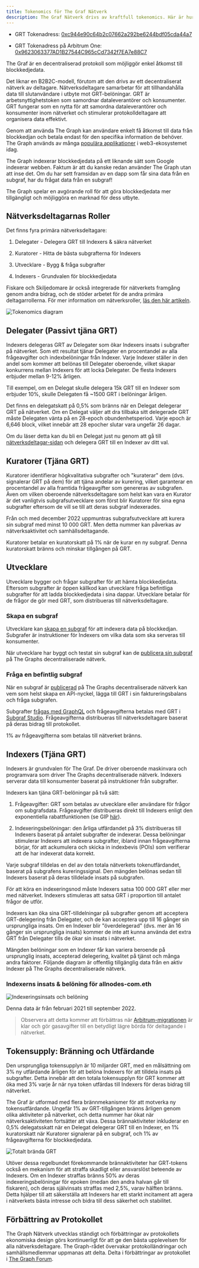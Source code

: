 ```yaml
---
title: Tokenomics för The Graf Nätverk
description: The Graf Nätverk drivs av kraftfull tokenomics. Här är hur GRT, The Grafs nativa arbetsnyttighets-token, fungerar.
---
```


- GRT Tokenadress: [0xc944e90c64b2c07662a292be6244bdf05cda44a7](https://etherscan.io/token/0xc944e90c64b2c07662a292be6244bdf05cda44a7)

- GRT Tokenadress på Arbitrum One: [0x9623063377AD1B27544C965cCd7342f7EA7e88C7](https://arbiscan.io/token/0x9623063377ad1b27544c965ccd7342f7ea7e88c7)

The Graf är en decentraliserad protokoll som möjliggör enkel åtkomst till blockkedjedata.

Det liknar en B2B2C-modell, förutom att den drivs av ett decentraliserat nätverk av deltagare. Nätverksdeltagare samarbetar för att tillhandahålla data till slutanvändare i utbyte mot GRT-belöningar. GRT är arbetsnyttighetstoken som samordnar dataleverantörer och konsumenter. GRT fungerar som en nytta för att samordna dataleverantörer och konsumenter inom nätverket och stimulerar protokolldeltagare att organisera data effektivt.

Genom att använda The Graph kan användare enkelt få åtkomst till data från blockkedjan och betala endast för den specifika information de behöver. The Graph används av många [populära applikationer](https://thegraph.com/explorer) i web3-ekosystemet idag.

The Graph indexerar blockkedjedata på ett liknande sätt som Google indexerar webben. Faktum är att du kanske redan använder The Graph utan att inse det. Om du har sett framsidan av en dapp som får sina data från en subgraf, har du frågat data från en subgraf!

The Graph spelar en avgörande roll för att göra blockkedjedata mer tillgängligt och möjliggöra en marknad för dess utbyte.

## Nätverksdeltagarnas Roller

Det finns fyra primära nätverksdeltagare:

1.  Delegater - Delegera GRT till Indexers & säkra nätverket

2.  Kuratorer - Hitta de bästa subgrafterna för Indexers

3.  Utvecklare - Bygg & fråga subgrafter

4.  Indexers - Grundvalen för blockkedjedata

Fiskare och Skiljedomare är också integrerade för nätverkets framgång genom andra bidrag, och de stöder arbetet för de andra primära deltagarrollerna. För mer information om nätverksroller, [läs den här artikeln](https://thegraph.com/blog/the-graph-grt-token-economics/).

![Tokenomics diagram](/img/updated-tokenomics-image.png)

## Delegater (Passivt tjäna GRT)

Indexers delegeras GRT av Delegater som ökar Indexers insats i subgrafter på nätverket. Som ett resultat tjänar Delegater en procentandel av alla frågeavgifter och indexbelöningar från Indexer. Varje Indexer ställer in den andel som kommer att belönas till Delegater oberoende, vilket skapar konkurrens mellan Indexers för att locka Delegater. De flesta Indexers erbjuder mellan 9-12% årligen.

Till exempel, om en Delegat skulle delegera 15k GRT till en Indexer som erbjuder 10%, skulle Delegaten få ~1500 GRT i belöningar årligen.

Det finns en delegatskatt på 0,5% som bränns när en Delegat delegerar GRT på nätverket. Om en Delegat väljer att dra tillbaka sitt delegerade GRT måste Delegaten vänta på en 28-epoch obundenhetsperiod. Varje epoch är 6,646 block, vilket innebär att 28 epocher slutar vara ungefär 26 dagar.

Om du läser detta kan du bli en Delegat just nu genom att gå till [nätverksdeltagar-sidan](https://thegraph.com/explorer/participants/indexers) och delegera GRT till en Indexer av ditt val.

## Kuratorer (Tjäna GRT)

Kuratorer identifierar högkvalitativa subgrafter och "kuraterar" dem (dvs. signalerar GRT på dem) för att tjäna andelar av kurering, vilket garanterar en procentandel av alla framtida frågeavgifter som genereras av subgrafen. Även om vilken oberoende nätverksdeltagare som helst kan vara en Kurator är det vanligtvis subgrafsutvecklare som först blir Kuratorer för sina egna subgrafter eftersom de vill se till att deras subgraf indexerades.

Från och med december 2022 uppmuntras subgrafsutvecklare att kurera sin subgraf med minst 10 000 GRT. Men detta nummer kan påverkas av nätverksaktivitet och samhällsdeltagande.

Kuratorer betalar en kuratorskatt på 1% när de kurar en ny subgraf. Denna kuratorskatt bränns och minskar tillgången på GRT.

## Utvecklare

Utvecklare bygger och frågar subgrafter för att hämta blockkedjedata. Eftersom subgrafter är öppen källkod kan utvecklare fråga befintliga subgrafter för att ladda blockkedjedata i sina dappar. Utvecklare betalar för de frågor de gör med GRT, som distribueras till nätverksdeltagare.

### Skapa en subgraf

Utvecklare kan [skapa en subgraf](/developing/creating-a-subgraph/) för att indexera data på blockkedjan. Subgrafer är instruktioner för Indexers om vilka data som ska serveras till konsumenter.

När utvecklare har byggt och testat sin subgraf kan de [publicera sin subgraf](/publishing/publishing-a-subgraph/) på The Graphs decentraliserade nätverk.

### Fråga en befintlig subgraf

När en subgraf är [publicerad](https://thegraph.com/docs/en/publishing/publishing-a-subgraph/) på The Graphs decentraliserade nätverk kan vem som helst skapa en API-nyckel, lägga till GRT i sin faktureringsbalans och fråga subgrafen.

Subgrafter [frågas med GraphQL](/querying/querying-the-graph/) och frågeavgifterna betalas med GRT i [Subgraf Studio](https://thegraph.com/studio/). Frågeavgifterna distribueras till nätverksdeltagare baserat på deras bidrag till protokollet.

1% av frågeavgifterna som betalas till nätverket bränns.

## Indexers (Tjäna GRT)

Indexers är grundvalen för The Graf. De driver oberoende maskinvara och programvara som driver The Graphs decentraliserade nätverk. Indexers serverar data till konsumenter baserat på instruktioner från subgrafter.

Indexers kan tjäna GRT-belöningar på två sätt:

1.  Frågeavgifter: GRT som betalas av utvecklare eller användare för frågor om subgrafsdata. Frågeavgifter distribueras direkt till Indexers enligt den exponentiella rabattfunktionen (se GIP [här](https://forum.thegraph.com/t/gip-0051-exponential-query-fee-rebates-for-indexers/4162)).

2.  Indexeringsbelöningar: den årliga utfärdandet på 3% distribueras till Indexers baserat på antalet subgrafter de indexerar. Dessa belöningar stimulerar Indexers att indexera subgrafter, ibland innan frågeavgifterna börjar, för att ackumulera och skicka in indexbevis (POIs) som verifierar att de har indexerat data korrekt.

Varje subgraf tilldelas en del av den totala nätverkets tokenutfärdandet, baserat på subgrafens kureringssignal. Den mängden belönas sedan till Indexers baserat på deras tilldelade insats på subgrafen.

För att köra en indexeringsnod måste Indexers satsa 100 000 GRT eller mer med nätverket. Indexers stimuleras att satsa GRT i proportion till antalet frågor de utför.

Indexers kan öka sina GRT-tilldelningar på subgrafter genom att acceptera GRT-delegering från Delegater, och de kan acceptera upp till 16 gånger sin ursprungliga insats. Om en Indexer blir "överdelegerad" (dvs. mer än 16 gånger sin ursprungliga insats) kommer de inte att kunna använda det extra GRT från Delegater tills de ökar sin insats i nätverket.

Mängden belöningar som en Indexer får kan variera beroende på ursprunglig insats, accepterad delegering, kvalitet på tjänst och många andra faktorer. Följande diagram är offentlig tillgänglig data från en aktiv Indexer på The Graphs decentraliserade nätverk.

### Indexerns insats & belöning för allnodes-com.eth

![Indexeringsinsats och belöning](/img/indexing-stake-and-income.png)

Denna data är från februari 2021 till september 2022.

> Observera att detta kommer att förbättras när [Arbitrum-migrationen](https://forum.thegraph.com/t/gip-0037-the-graph-arbitrum-deployment-with-linear-rewards-minted-in-l2/3551) är klar och gör gasavgifter till en betydligt lägre börda för deltagande i nätverket.

## Tokensupply: Bränning och Utfärdande

Den ursprungliga tokensupplyn är 10 miljarder GRT, med en målsättning om 3% ny utfärdande årligen för att belöna Indexers för att tilldela insats på subgrafter. Detta innebär att den totala tokensupplyn för GRT kommer att öka med 3% varje år när nya token utfärdas till Indexers för deras bidrag till nätverket.

The Graf är utformad med flera brännmekanismer för att motverka ny tokensutfärdande. Ungefär 1% av GRT-tillgången bränns årligen genom olika aktiviteter på nätverket, och detta nummer har ökat när nätverksaktiviteten fortsätter att växa. Dessa brännaktiviteter inkluderar en 0,5% delegatsskatt när en Delegat delegerar GRT till en Indexer, en 1% kuratorskatt när Kuratorer signalerar på en subgraf, och 1% av frågeavgifterna för blockkedjedata.

![Totalt brända GRT](/img/total-burned-grt.jpeg)

Utöver dessa regelbundet förekommande brännaktiviteter har GRT-tokens också en mekanism för att straffa skadligt eller ansvarslöst beteende av Indexers. Om en Indexer straffas bränns 50% av deras indexeringsbelöningar för epoken (medan den andra halvan går till fiskaren), och deras självinsats straffas med 2,5%, varav hälften bränns. Detta hjälper till att säkerställa att Indexers har ett starkt incitament att agera i nätverkets bästa intresse och bidra till dess säkerhet och stabilitet.

## Förbättring av Protokollet

The Graph Nätverk utvecklas ständigt och förbättringar av protokollets ekonomiska design görs kontinuerligt för att ge den bästa upplevelsen för alla nätverksdeltagare. The Graph-rådet övervakar protokolländringar och samhällsmedlemmar uppmanas att delta. Delta i förbättringar av protokollet i [The Graph Forum](https://forum.thegraph.com/).
